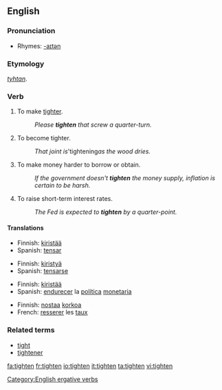 ==English==

===Pronunciation===
*Rhymes: [[Rhymes:English:-aɪtən|-aɪtən]]

===Etymology===
{{OE.}} ''[[tyhtan]]''.

===Verb===
{{en-verb}}

# To make [[tight]]er.
#: ''Please '''tighten''' that screw a quarter-turn.''
# To become tighter.
#: ''That joint is '''tightening'' as the wood dries.''
# {{economics}} To make money harder to borrow or obtain.
#: ''If the government doesn't '''tighten''' the money supply, inflation is certain to be harsh.''
# {{economics}} To raise short-term interest rates.
#: ''The Fed is expected to '''tighten''' by a quarter-point.''

====Translations====
{{trans-top|to make tighter}}
*Finnish: [[kiristää]]
*Spanish: [[tensar]]
{{trans-bottom}}

{{trans-top|to become tighter}}
*Finnish: [[kiristyä]]
*Spanish: [[tensarse]]
{{trans-bottom}}

{{trans-top|to make money harder to obtain}}
*Finnish: [[kiristää]]
*Spanish: [[endurecer]] la [[política]] [[monetaria]]
{{trans-bottom}}

{{trans-top|to raise interest rate}}
*Finnish: [[nostaa]] [[korko|korkoa]]
*French: [[resserer]] les [[taux]]
{{trans-bottom}}

===Related terms===
*[[tight]]
*[[tightener]]

[[Category:English ergative verbs]]

[[fa:tighten]]
[[fr:tighten]]
[[io:tighten]]
[[it:tighten]]
[[ta:tighten]]
[[vi:tighten]]